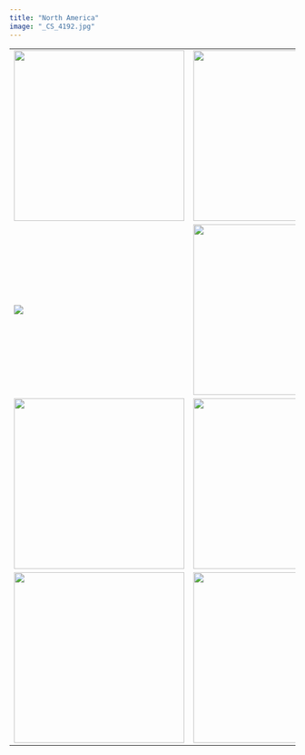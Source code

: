 ```yaml
---
title: "North America"
image: "_CS_4192.jpg"
---
```


|                                |                                |                                |                                |
|--------------------------------|--------------------------------|--------------------------------|--------------------------------|
| ![](_CS_4192.jpg){width="300"} | ![](_CS_0118.JPG){width="300"} | ![](f0000181.jpg){width="300"} | ![](_CS_8926.jpg){width="300"} |
| ![](_CS_4254.jpg)              | ![](_CS_4021.jpg){width="300"} | ![](_CS_3711.jpg){width="300"} | ![](f0000100.jpg){width="300"} |
| ![](_CS_2685.jpg){width="300"} | ![](_CS_9806.jpg){width="300"} | ![](_CS_2469.jpg)              | ![](_CS_0051.JPG)              |
| ![](_CS_0083.JPG){width="300"} | ![](NY-3.JPG){width="300"}     | ![](_CS_0041.JPG)              | ![](_CS_9715-Enhanced-NR.jpg)  |
